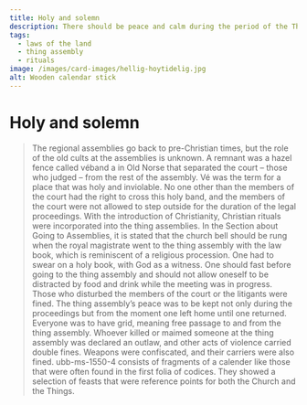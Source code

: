 ```yaml
---
title: Holy and solemn
description: There should be peace and calm during the period of the Thing assemblies!
tags:
  - laws of the land
  - thing assembly
  - rituals
image: /images/card-images/hellig-hoytidelig.jpg
alt: Wooden calendar stick
---
```



# Holy and solemn

<Blockquote
    quote='“And the royal magistrate is to have a great bell rung when he wishes to go to the assembly with a law book .”'
    footer='Section about Going to Assemblies, chapter 3' />


<Container stil="initial side">
    The regional assemblies go back to pre-Christian times, but the role of the old cults at the assemblies is unknown. 
    A remnant was a hazel fence called véband a in Old Norse that separated the court – those who judged – from the rest of the assembly. 
    Vé was the term for a place that was holy and inviolable. 
    No one other than the members of the court had the right to cross this holy band, and the members of the court were not allowed to step outside for the duration of the legal proceedings. 
    With the introduction of Christianity, Christian rituals were incorporated into the thing assemblies. 
    In the Section about Going to Assemblies, it is stated that the church bell should be rung when the royal magistrate went to the thing assembly with the law book, which is reminiscent of a religious procession. 
    One had to swear on a holy book, with God as a witness. 
    One should fast before going to the thing assembly and should not allow oneself to be distracted by food and drink while the meeting was in progress. 
    Those who disturbed the members of the court or the litigants were fined. 
    The thing assembly’s peace was to be kept not only during the proceedings but from the moment one left home until one returned. 
    Everyone was to have grid, meaning free passage to and from the thing assembly. 
    Whoever killed or maimed someone at the thing assembly was declared an outlaw, and other acts of violence carried double fines. 
    Weapons were confiscated, and their carriers were also fined.
</Container>

<Work id="ubb-ms-1550-4" marcus="https://marcus.uib.no/instance/fragment/ubb-ms-1550-4.html">
ubb-ms-1550-4 consists of fragments of a calender like those that were often found in the first folia of codices. They showed a selection of feasts that were reference points for both the Church and the Things.
</Work>

